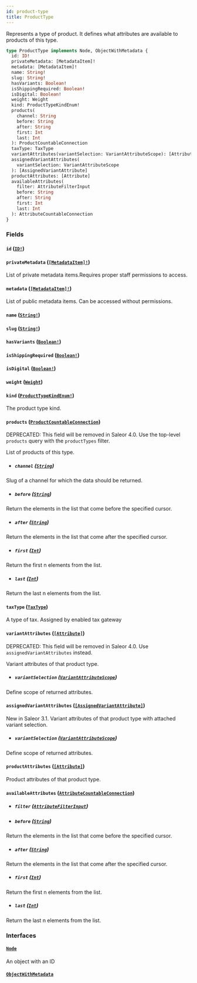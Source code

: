 ```yaml
---
id: product-type
title: ProductType
---
```


Represents a type of product. It defines what attributes are available to products of this type.

```graphql
type ProductType implements Node, ObjectWithMetadata {
  id: ID!
  privateMetadata: [MetadataItem]!
  metadata: [MetadataItem]!
  name: String!
  slug: String!
  hasVariants: Boolean!
  isShippingRequired: Boolean!
  isDigital: Boolean!
  weight: Weight
  kind: ProductTypeKindEnum!
  products(
    channel: String
    before: String
    after: String
    first: Int
    last: Int
  ): ProductCountableConnection
  taxType: TaxType
  variantAttributes(variantSelection: VariantAttributeScope): [Attribute]
  assignedVariantAttributes(
    variantSelection: VariantAttributeScope
  ): [AssignedVariantAttribute]
  productAttributes: [Attribute]
  availableAttributes(
    filter: AttributeFilterInput
    before: String
    after: String
    first: Int
    last: Int
  ): AttributeCountableConnection
}
```

### Fields

#### `id` ([`ID!`](../../../developer/api-reference/scalars/id))

#### `privateMetadata` ([`[MetadataItem]!`](../../../developer/api-reference/objects/metadata-item))

List of private metadata items.Requires proper staff permissions to access.

#### `metadata` ([`[MetadataItem]!`](../../../developer/api-reference/objects/metadata-item))

List of public metadata items. Can be accessed without permissions.

#### `name` ([`String!`](../../../developer/api-reference/scalars/string))

#### `slug` ([`String!`](../../../developer/api-reference/scalars/string))

#### `hasVariants` ([`Boolean!`](../../../developer/api-reference/scalars/boolean))

#### `isShippingRequired` ([`Boolean!`](../../../developer/api-reference/scalars/boolean))

#### `isDigital` ([`Boolean!`](../../../developer/api-reference/scalars/boolean))

#### `weight` ([`Weight`](../../../developer/api-reference/objects/weight))

#### `kind` ([`ProductTypeKindEnum!`](../../../developer/api-reference/enums/product-type-kind-enum))

The product type kind.

#### `products` ([`ProductCountableConnection`](../../../developer/api-reference/objects/product-countable-connection))

<span class="badge badge--warning">DEPRECATED: This field will be removed in Saleor 4.0. Use the top-level `products` query with the `productTypes` filter.</span>

List of products of this type.

- ##### `channel` ([`String`](../../../developer/api-reference/scalars/string))

Slug of a channel for which the data should be returned.

- ##### `before` ([`String`](../../../developer/api-reference/scalars/string))

Return the elements in the list that come before the specified cursor.

- ##### `after` ([`String`](../../../developer/api-reference/scalars/string))

Return the elements in the list that come after the specified cursor.

- ##### `first` ([`Int`](../../../developer/api-reference/scalars/int))

Return the first n elements from the list.

- ##### `last` ([`Int`](../../../developer/api-reference/scalars/int))

Return the last n elements from the list.

#### `taxType` ([`TaxType`](../../../developer/api-reference/objects/tax-type))

A type of tax. Assigned by enabled tax gateway

#### `variantAttributes` ([`[Attribute]`](../../../developer/api-reference/objects/attribute))

<span class="badge badge--warning">DEPRECATED: This field will be removed in Saleor 4.0. Use `assignedVariantAttributes` instead.</span>

Variant attributes of that product type.

- ##### `variantSelection` ([`VariantAttributeScope`](../../../developer/api-reference/enums/variant-attribute-scope))

Define scope of returned attributes.

#### `assignedVariantAttributes` ([`[AssignedVariantAttribute]`](../../../developer/api-reference/objects/assigned-variant-attribute))

New in Saleor 3.1. Variant attributes of that product type with attached variant selection.

- ##### `variantSelection` ([`VariantAttributeScope`](../../../developer/api-reference/enums/variant-attribute-scope))

Define scope of returned attributes.

#### `productAttributes` ([`[Attribute]`](../../../developer/api-reference/objects/attribute))

Product attributes of that product type.

#### `availableAttributes` ([`AttributeCountableConnection`](../../../developer/api-reference/objects/attribute-countable-connection))

- ##### `filter` ([`AttributeFilterInput`](../../../developer/api-reference/inputs/attribute-filter-input))

- ##### `before` ([`String`](../../../developer/api-reference/scalars/string))

Return the elements in the list that come before the specified cursor.

- ##### `after` ([`String`](../../../developer/api-reference/scalars/string))

Return the elements in the list that come after the specified cursor.

- ##### `first` ([`Int`](../../../developer/api-reference/scalars/int))

Return the first n elements from the list.

- ##### `last` ([`Int`](../../../developer/api-reference/scalars/int))

Return the last n elements from the list.

### Interfaces

#### [`Node`](../../../developer/api-reference/interfaces/node)

An object with an ID

#### [`ObjectWithMetadata`](../../../developer/api-reference/interfaces/object-with-metadata)
